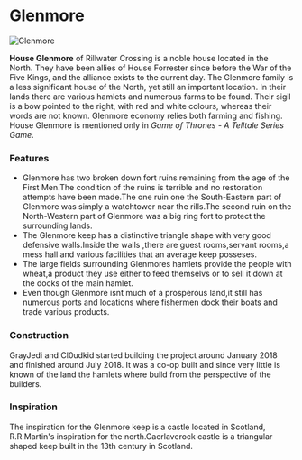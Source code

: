 

# Glenmore

<Image
  src="https://cdn.sanity.io/images/1as7cn02/production/cf0982168b9efd6714f11d01bc65b58cc2558bc8-1920x1017.png?w=976&h=350&fit=crop&crop=center&auto=format"
  alt="Glenmore"
  width={976}
  height={350}
/>

<ProjectDetails
  floatRight
  region="North"
  house="House Glenmore"
  type="Keep"
  status="Completed"
  warp="/warp glenmore"
  projectLead="GrayJedi ,Cl0udkid"
  dateStarted="May 29, 2018"
  dateCompleted="May 29, 2018"
/>

**House Glenmore** of Rillwater Crossing is a noble house located in the North. They have been allies of House Forrester since before the War of the Five Kings, and the alliance exists to the current day. The Glenmore family is a less significant house of the North, yet still an important location. In their lands there are various hamlets and numerous farms to be found. Their sigil is a bow pointed to the right, with red and white colours, whereas their words are not known. Glenmore economy relies both farming and fishing. House Glenmore is mentioned only in _Game of Thrones - A Telltale Series Game_.

### Features

- Glenmore has two broken down fort ruins remaining from the age of the First Men.The condition of the ruins is terrible and no restoration attempts have been made.The one ruin one the South-Eastern part of Glenmore was simply a watchtower near the rills.The second ruin on the North-Western part of Glenmore was a big ring fort to protect the surrounding lands.
- The Glenmore keep has a distinctive triangle shape with very good defensive walls.Inside the walls ,there are guest rooms,servant rooms,a mess hall and various facilities that an average keep posseses.
- The large fields surrounding Glenmores hamlets provide the people with wheat,a product they use either to feed themselvs or to sell it down at the docks of the main hamlet.
- Even though Glenmore isnt much of a prosperous land,it still has numerous ports and locations where fishermen dock their boats and trade various products.

### Construction

GrayJedi and Cl0udkid started building the project around January 2018 and finished around July 2018. It was a co-op built and since very little is known of the land the hamlets where build from the perspective of the builders.

### Inspiration

The inspiration for the Glenmore keep is a castle located in Scotland, R.R.Martin's inspiration for the north.Caerlaverock castle is a triangular shaped keep built in the 13th century in Scotland.
